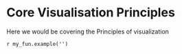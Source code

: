 # Core Visualisation Principles

Here we would be covering the Principles of visualization 

`r my_fun.example('')`
